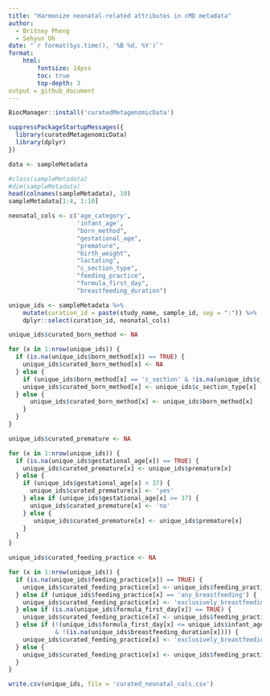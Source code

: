 ```yaml
---
title: "Harmonize neonatal-related attributes in cMD metadata"
author:
  - Britney Pheng
  - Sehyun Oh
date: "`r format(Sys.time(), '%B %d, %Y')`"
format:
    html:
        fontsize: 14pxs
        toc: true
        top-depth: 3
output = github_document
---
```


```r
BiocManager::install('curatedMetagenomicData')

suppressPackageStartupMessages({
  library(curatedMetagenomicData)
  library(dplyr)
})
```

```r
data <- sampleMetadata

#class(sampleMetadata)
#dim(sampleMetadata)
head(colnames(sampleMetadata), 10)
sampleMetadata[1:4, 1:10]
```

```r
neonatal_cols <- c('age_category',
                   'infant_age',
                   "born_method", 
                   "gestational_age",
                   "premature",
                   "birth_weight",
                   "lactating",
                   "c_section_type",
                   "feeding_practice",
                   "formula_first_day",
                   "breastfeeding_duration")
```

```r
unique_ids <- sampleMetadata %>%
    mutate(curation_id = paste(study_name, sample_id, sep = ":")) %>%
    dplyr::select(curation_id, neonatal_cols)
```

```r
unique_ids$curated_born_method <- NA

for (x in 1:nrow(unique_ids)) {
  if (is.na(unique_ids$born_method[x]) == TRUE) {
    unique_ids$curated_born_method[x] <- NA
  } else {
    if (unique_ids$born_method[x] == 'c_section' & !is.na(unique_ids$c_section_type[x])) {
    unique_ids$curated_born_method[x] <- unique_ids$c_section_type[x]
  } else {
      unique_ids$curated_born_method[x] <- unique_ids$born_method[x]
    }
  }
}
```

```r
unique_ids$curated_premature <- NA

for (x in 1:nrow(unique_ids)) {
  if (is.na(unique_ids$gestational_age[x]) == TRUE) {
    unique_ids$curated_premature[x] <- unique_ids$premature[x]
  } else {
    if (unique_ids$gestational_age[x] < 37) {
      unique_ids$curated_premature[x] <- 'yes'
    } else if (unique_ids$gestational_age[x] >= 37) {
      unique_ids$curated_premature[x] <- 'no'
    } else {
       unique_ids$curated_premature[x] <- unique_ids$premature[x]
    }
  }
}
```

```r
unique_ids$curated_feeding_practice <- NA

for (x in 1:nrow(unique_ids)) {
  if (is.na(unique_ids$feeding_practice[x]) == TRUE) {
    unique_ids$curated_feeding_practice[x] <- unique_ids$feeding_practice[x]
  } else if (unique_ids$feeding_practice[x] == 'any_breastfeeding') {
    unique_ids$curated_feeding_practice[x] <- 'exclusively_breastfeeding; mixed_feeding'
  } else if (is.na(unique_ids$formula_first_day[x]) == TRUE) {
    unique_ids$curated_feeding_practice[x] <- unique_ids$feeding_practice[x]
  } else if (!(unique_ids$formula_first_day[x] <= unique_ids$infant_age[x]) 
             & !(is.na(unique_ids$breastfeeding_duration[x]))) {
    unique_ids$curated_feeding_practice[x] <- 'exclusively_breastfeeding'
  } else {
    unique_ids$curated_feeding_practice[x] <- unique_ids$feeding_practice[x]
  }
}
```

```r
write.csv(unique_ids, file = 'curated_neonatal_cols.csv')
```

